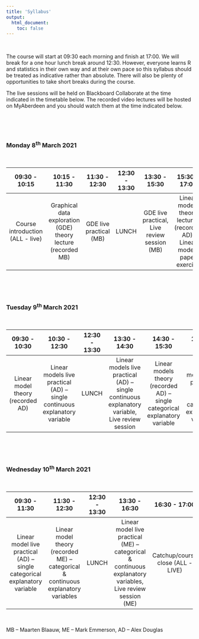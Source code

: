 ```yaml
---
title: 'Syllabus'
output: 
  html_document:
    toc: false
---
```


\  

The course will start at 09:30 each morning and finish at 17:00. We will break for a one hour lunch break around 12:30. However, everyone learns R and statistics in their own way and at their own pace so this syllabus should be treated as indicative rather than absolute. There will also be plenty of opportunities to take short breaks during the course.

The live sessions will be held on Blackboard Collaborate at the time indicated in the timetable below. The recorded video lectures will be hosted on MyAberdeen and you should watch them at the time indicated below.

<!--All teaching will be held in room FN113 in the Fraser Noble building (building No. 7 on [this map](images/uoa_map.png){target="_blank"} on the old Aberdeen campus).
-->

\  

\  

### Monday 8^th^ March 2021

\  

|09:30 - 10:15               | 10:15 - 11:30     | 11:30 - 12:30 | 12:30 - 13:30 |13:30 - 15:30 | 15:30 - 17:00|
|:--------------------------:|:-----------------:|:-------------:|:---------------:|:-----------------:|:------:|
|Course introduction (ALL - live)  |Graphical data exploration (GDE) theory lecture (recorded MB) |GDE live practical (MB) |LUNCH|GDE live practical, Live review session (MB)|Linear models theory lectures (recorded AD), Linear models paper exercise|

\  

\  

### Tuesday 9^th^ March 2021 

\  

|09:30 - 10:30               | 10:30 - 12:30     | 12:30 - 13:30 |13:30 - 14:30    | 14:30 - 15:30      |15:30 - 17:00|
|:--------------------------:|:-----------------:|:-------------:|:---------------:|:------------------:|:-------------:|
|Linear model theory (recorded AD)|Linear models live practical (AD) – single continuous explanatory variable|LUNCH|Linear models live practical (AD) – single continuous explanatory variable, Live review session|Linear models theory (recorded AD) – single categorical explanatory variable|Linear models live practical (AD) – single categorical explanatory variable|

\  

\  

### Wednesday 10^th^ March 2021

\  

|09:30 - 11:30               | 11:30 - 12:30     | 12:30 - 13:30 |13:30 - 16:30    | 16:30 - 17:00      |
|:--------------------------:|:-----------------:|:-------------:|:---------------:|:------------------:|
|Linear model live practical (AD) – single categorical explanatory variable | Linear model theory (recorded ME) – categorical & continuous explanatory variables | LUNCH | Linear model live practical (ME) – categorical & continuous explanatory variables, Live review session (ME) | Catchup/course close (ALL - LIVE)|

\  

MB – Maarten Blaauw, ME – Mark Emmerson, AD – Alex Douglas

\  
